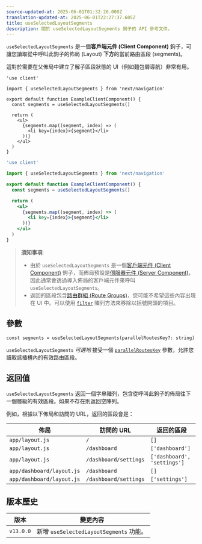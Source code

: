 ```yaml
---
source-updated-at: 2025-06-01T01:32:20.000Z
translation-updated-at: 2025-06-01T22:27:37.605Z
title: useSelectedLayoutSegments
description: 關於 useSelectedLayoutSegments 鉤子的 API 參考文件。
---
```


`useSelectedLayoutSegments` 是一個**客戶端元件 (Client Component)** 鉤子，可讓您讀取從中呼叫此鉤子的佈局 (Layout) **下方**的當前路由區段 (segments)。

這對於需要在父佈局中建立了解子區段狀態的 UI（例如麵包屑導航）非常有用。

```tsx filename="app/example-client-component.tsx" switcher
'use client'

import { useSelectedLayoutSegments } from 'next/navigation'

export default function ExampleClientComponent() {
  const segments = useSelectedLayoutSegments()

  return (
    <ul>
      {segments.map((segment, index) => (
        <li key={index}>{segment}</li>
      ))}
    </ul>
  )
}
```

```jsx filename="app/example-client-component.js" switcher
'use client'

import { useSelectedLayoutSegments } from 'next/navigation'

export default function ExampleClientComponent() {
  const segments = useSelectedLayoutSegments()

  return (
    <ul>
      {segments.map((segment, index) => (
        <li key={index}>{segment}</li>
      ))}
    </ul>
  )
}
```

> **須知事項**:
>
> - 由於 `useSelectedLayoutSegments` 是一個[客戶端元件 (Client Component)](/docs/app/getting-started/server-and-client-components) 鉤子，而佈局預設是[伺服器元件 (Server Component)](/docs/app/getting-started/server-and-client-components)，因此通常會透過導入佈局的客戶端元件來呼叫 `useSelectedLayoutSegments`。
> - 返回的區段包含[路由群組 (Route Groups)](/docs/app/api-reference/file-conventions/route-groups)，您可能不希望這些內容出現在 UI 中。可以使用 [`filter`](https://developer.mozilla.org/en-US/docs/Web/JavaScript/Reference/Global_Objects/Array/filter) 陣列方法來移除以括號開頭的項目。

## 參數

```tsx
const segments = useSelectedLayoutSegments(parallelRoutesKey?: string)
```

`useSelectedLayoutSegments` _可選地_ 接受一個 [`parallelRoutesKey`](/docs/app/api-reference/file-conventions/parallel-routes#with-useselectedlayoutsegments) 參數，允許您讀取該插槽內的有效路由區段。

## 返回值

`useSelectedLayoutSegments` 返回一個字串陣列，包含從呼叫此鉤子的佈局往下一個層級的有效區段。如果不存在則返回空陣列。

例如，根據以下佈局和訪問的 URL，返回的區段會是：

| 佈局                      | 訪問的 URL            | 返回的區段                |
| ------------------------- | --------------------- | --------------------------- |
| `app/layout.js`           | `/`                   | `[]`                        |
| `app/layout.js`           | `/dashboard`          | `['dashboard']`             |
| `app/layout.js`           | `/dashboard/settings` | `['dashboard', 'settings']` |
| `app/dashboard/layout.js` | `/dashboard`          | `[]`                        |
| `app/dashboard/layout.js` | `/dashboard/settings` | `['settings']`              |

## 版本歷史

| 版本       | 變更內容                                 |
| --------- | --------------------------------------- |
| `v13.0.0` | 新增 `useSelectedLayoutSegments` 功能。 |
